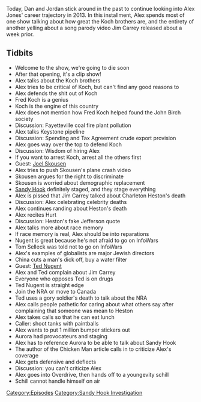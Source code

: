 {{DEFAULTSORT:
    #_EPISODE_0336:March 24-26, 2013
}}{{Episode
    | title             = March 24-26, 2013
    | caption           = Listen to this episode on [https://knowledgefight.libsyn.com/knowledge-fight-march-24-26-2013 Libsyn] [https://open.spotify.com/episode/1owjOnfc4Pv1p1GPYZetUx Spotify], Read the [[Transcript/336: March 24-26, 2013|Unofficial Transcript]]
    | episodeNumber     = 336
    | length            = 01:43:22
    | airDate           = August 28, 2019
    | coverageStartDate = March 24, 2013
    | coverageEndDate   = March 26, 2013
    | episodeType       = [[:Category:Sandy Hook Investigation|Sandy Hook Investigation]]
    | appearance        = [[Charles Koch]], [[David Koch]], [[Fred Koch]], [[Jim Carrey]], [[Charleton Heston]], [[Ted Nugent]], [[Tom Selleck]], [[Chicken Man]]
    | previousEpisode   = [[335: March 15-22, 2013]]
    | nextEpisode       = [[337: August 28-29, 2019]]
}}

{{Stub}}

Today, Dan and Jordan stick around in the past to continue looking into Alex Jones' career trajectory in 2013. In this installment, Alex spends most of one show talking about how great the Koch brothers are, and the entirety of another yelling about a song parody video Jim Carrey released about a week prior.

==Tidbits==

*Welcome to the show, we're going to die soon
*After that opening, it's a clip show!
*Alex talks about the Koch brothers
*Alex tries to be critical of Koch, but can't find any good reasons to
*Alex defends the shit out of Koch
*Fred Koch is a genius
*Koch is the engine of this country
*Alex does not mention how Fred Koch helped found the John Birch society
*Discussion: Fayetteville coal fire plant pollution
*Alex talks Keystone pipeline
*Discussion: Spending and Tax Agreement crude export provision
*Alex goes way over the top to defend Koch
*Discussion: Wisdom of hiring Alex
*If you want to arrest Koch, arrest all the others first
*Guest: [[Joel Skousen]]
*Alex tries to push Skousen's plane crash video
*Skousen argues for the right to discriminate
*Skousen is worried about demographic replacement
*[[The Sandy Hook Elementary Massacre|Sandy Hook]] definitely staged, and they stage everything
*Alex is pissed that Jim Carrey talked about Charleton Heston's death
*Discussion: Alex celebrating celebrity deaths
*Alex continues randing about Heston's death
*Alex recites Hurt
*Discussion: Heston's fake Jefferson quote
*Alex talks more about race memory
*If race memory is real, Alex should be into reparations
*Nugent is great because he's not afraid to go on InfoWars
*Tom Selleck was told not to go on InfoWars
*Alex's examples of globalists are major Jewish directors
*China cuts a man's dick off, buy a water filter
*Guest: [[Ted Nugent]]
*Alex and Ted complain about Jim Carrey
*Everyone who opposes Ted is on drugs
*Ted Nugent is straight edge
*Join the NRA or move to Canada
*Ted uses a gory soldier's death to talk about the NRA
*Alex calls people pathetic for caring about what others say after complaining that someone was mean to Heston
*Alex takes calls so that he can eat lunch
*Caller: shoot tanks with paintballs
*Alex wants to put 1 million bumper stickers out
*Aurora had provocateurs and staging
*Alex has to reference Aurora to be able to talk about Sandy Hook
*The author of the Chicken Man article calls in to criticize Alex's coverage
*Alex gets defensive and deflects
*Discussion: you can't criticize Alex
*Alex goes into Overdrive, then hands off to a youngevity schill
*Schill cannot handle himself on air

[[Category:Episodes]]
[[Category:Sandy Hook Investigation]]

